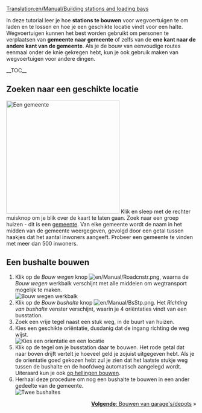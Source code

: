 [[Translation:en/Manual/Building stations and loading bays]]
{{nl/Manual/Tutorial}}

In deze tutorial leer je hoe '''stations te bouwen''' voor wegvoertuigen te om laden en te lossen en hoe je een geschikte locatie vindt voor een halte. Wegvoertuigen kunnen het best worden gebruikt om personen te verplaatsen van '''gemeente naar gemeente''' of zelfs van de '''ene kant naar de andere kant van de gemeente'''. Als je de bouw van eenvoudige routes eenmaal onder de knie gekregen hebt, kun je ook gebruik maken van wegvoertuigen voor andere dingen.

__TOC__

==Zoeken naar een geschikte locatie==
[[File:nl/Manual/Tutorial bus 1.png|thumb|300px|left|Een gemeente]]
Klik en sleep met de rechter muisknop om je blik over de kaart te laten gaan. Zoek naar een groep huizen - dit is een [[nl/Manual/Gemeente|gemeente]]. Van elke gemeente wordt de naam in het midden van de gemeente weergegeven, gevolgd door een getal tussen haakjes dat het aantal inwoners aangeeft. Probeer een gemeente te vinden met meer dan 500 inwoners. 
<br clear="left" />

==Een bushalte bouwen==
# Klik op de ''Bouw wegen'' knop [[File:en/Manual/Roadcnstr.png]], waarna de ''Bouw wegen'' werkbalk verschijnt met alle middelen om wegtransport mogelijk te maken.<br/>[[File:nl/Manual/Road construction.png|none|frame|Bouw wegen werkbalk]]
# Klik op de ''Bouw bushalte'' knop [[File:en/Manual/BsStp.png]]. Het ''Richting van bushalte'' venster verschijnt, waarin je 4 oriëntaties vindt van een busstation.
# Zoek een vrije tegel naast een stuk weg, in de buurt van huizen.
# Kies een geschikte oriëntatie, dusdanig dat de ingang richting de weg wijst.<br/>[[File:nl/Manual/Tutorial bus 2.png|frame|none|Kies een orientatie en een locatie]]
# Klik op de tegel om je busstation daar te bouwen. Het rode getal dat naar boven drijft vertelt je hoeveel geld je zojuist uitgegeven hebt. Als je de orientatie goed gekozen hebt zul je zien dat het laatste stukje weg tussen de bushalte en de hoofdweg automatisch aangelegd wordt. Uiteraard kun je ook [[nl/Archive/Manual/Settings/Bouwen op hellingen|op hellingen bouwen]].
# Herhaal deze procedure om nog een bushalte te bouwen in een ander gedeelte van de gemeente.<br/>[[File:en/Manual/Tutorial bus 3.png|frame|none|Twee bushaltes]]

<span style="float: right">[[nl/Manual/Bouw garage|'''Volgende''': Bouwen van garage's/depots]] &raquo;</span>